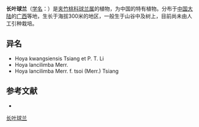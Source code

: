 {{Speciesbox
| name = 长叶球兰
| status = 
| status_system = 
| image =
| genus = Hoya
| species = kwangsiensis
| authority = Tsiang et P. T. Li in Acta Phytotax.
}}

'''长叶球兰'''（[[学名|学名]]：{{lang|la|''Hoya kwangsiensis''}}）是[[夹竹桃科|夹竹桃科]][[球兰属|球兰属]]的植物，为中国的特有植物。分布于[[中国大陆|中国大陆]]的[[广西|广西]]等地，生长于海拔300米的地区，一般生于山谷中及树上，目前尚未由人工引种栽培。

== 异名 ==
* Hoya kwangsiensis Tsiang et P. T. Li
* Hoya lancilimba Merr.
* Hoya lancilimba Merr. f. tsoi (Merr.) Tsiang

== 参考文献 ==
<div class="references-small">
* {{cite web| url =http://www.bioinfo.cn/db05/KmzwSpecies.php?action=view&id=1766| title =长叶球兰| work =《中国高等植物数据库全库》| publisher =中国科学院微生物研究所| author =昆明植物研究所| accessdate =2009-02-22| deadurl =yes| archiveurl =https://web.archive.org/web/20160305045444/http://www.bioinfo.cn/db05/KmzwSpecies.php?action=view&id=1766| archivedate =2016-03-05}}
</div>
{{Taxonbar|from=Q15225671}}

[[Category:球兰属|长叶球兰]]


{{植物小作品}}
